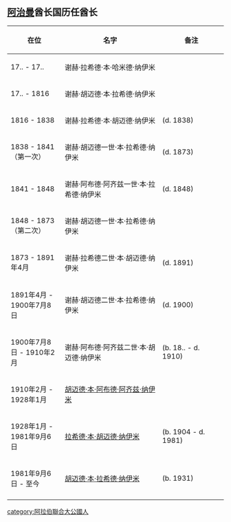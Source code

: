 {{merge to|阿治曼|discuss=Talk:阿治曼#请求与阿治曼酋长国酋长合并|time=2013-06-28T05:41:06+00:00}}
==[[阿治曼|阿治曼]]酋长国历任酋长==
{|  class=prettytable
!  width="25%" | 在位
!  width="45%" | 名字
!  width="30%" | 备注
|- 
| 17.. - 17.. 
| 谢赫·拉希德·本·哈米德·纳伊米
| 
|- 
| 17.. - 1816
| 谢赫·胡迈德·本·拉希德·纳伊米
| 
|- 
| 1816 - 1838
| 谢赫·拉希德·本·胡迈德·纳伊米
| (d. 1838) 
|- 
| 1838 - 1841（第一次）
| 谢赫·胡迈德一世·本·拉希德·纳伊米
| (d. 1873)
|- 
| 1841 - 1848
| 谢赫·阿布德·阿齐兹一世·本·拉希德·纳伊米
| (d. 1848) 
|- 
| 1848 - 1873（第二次）
| 谢赫·胡迈德一世·本·拉希德·纳伊米 
|   
|- 
| 1873 - 1891年4月
| 谢赫·拉希德二世·本·胡迈德·纳伊米 
| (d. 1891)  
|- 
| 1891年4月 - 1900年7月8日 
| 谢赫·胡迈德二世·本·拉希德·纳伊米
| (d. 1900)
|- 
| 1900年7月8日 - 1910年2月  
| 谢赫·阿布德·阿齐兹二世·本·胡迈德·纳伊米 
| (b. 18.. - d. 1910) 
|- 
| 1910年2月 - 1928年1月 
| [[胡迈德·本·阿布德·阿齐兹·纳伊米|胡迈德·本·阿布德·阿齐兹·纳伊米]]
| 
|- 
| 1928年1月 - 1981年9月6日
| [[拉希德·本·胡迈德·纳伊米|拉希德·本·胡迈德·纳伊米]]
| (b. 1904 - d. 1981)
|-
| 1981年9月6日 - 至今 
| [[胡迈德·本·拉希德·纳伊米|胡迈德·本·拉希德·纳伊米]]
| (b. 1931)
|- 
|}
[[category:阿拉伯聯合大公國人|category:阿拉伯聯合大公國人]]